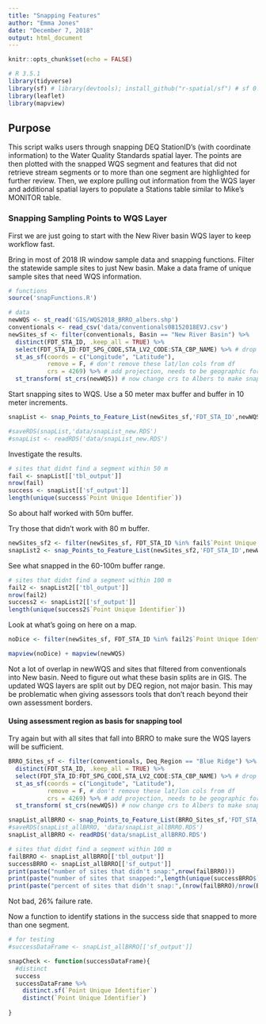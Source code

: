 ```yaml
---
title: "Snapping Features"
author: "Emma Jones"
date: "December 7, 2018"
output: html_document
---
```


```r
knitr::opts_chunk$set(echo = FALSE)

# R 3.5.1
library(tidyverse)
library(sf) # library(devtools); install_github("r-spatial/sf") # sf 0.7.2
library(leaflet)
library(mapview)

```

## Purpose
This script walks users through snapping DEQ StationID's (with coordinate information) to the Water Quality Standards spatial layer. The points are then plotted with the snapped WQS segment and features that did not retrieve stream segments or to more than one segment are highlighted for further review. Then, we explore pulling out information from the WQS layer and additional spatial layers to populate a Stations table similar to Mike's MONITOR table.


### Snapping Sampling Points to WQS Layer

First we are just going to start with the New River basin WQS layer to keep workflow fast.

Bring in most of 2018 IR window sample data and snapping functions. Filter the statewide sample sites to just New basin. Make a data frame of unique sample sites that need WQS information.

```r

# functions
source('snapFunctions.R')

# data
newWQS <- st_read('GIS/WQS2018_BRRO_albers.shp')
conventionals <- read_csv('data/conventionals08152018EVJ.csv')
newSites_sf <- filter(conventionals, Basin == "New River Basin") %>%
  distinct(FDT_STA_ID, .keep_all = TRUE) %>%
  select(FDT_STA_ID:FDT_SPG_CODE,STA_LV2_CODE:STA_CBP_NAME) %>% # drop sample data
  st_as_sf(coords = c("Longitude", "Latitude"), 
           remove = F, # don't remove these lat/lon cols from df
           crs = 4269) %>% # add projection, needs to be geographic for now bc entering lat/lng, 
  st_transform( st_crs(newWQS)) # now change crs to Albers to make snapping work

```

Start snapping sites to WQS. Use a 50 meter max buffer and buffer in 10 meter increments. 

```r

snapList <- snap_Points_to_Feature_List(newSites_sf,'FDT_STA_ID',newWQS, seq(10,50,by=10))

#saveRDS(snapList,'data/snapList_new.RDS')
#snapList <- readRDS('data/snapList_new.RDS')
```

Investigate the results.

```r
# sites that didnt find a segment within 50 m
fail <- snapList[['tbl_output']]
nrow(fail)
success <- snapList[['sf_output']]
length(unique(success$`Point Unique Identifier`))

```

So about half worked with 50m buffer.

Try those that didn't work with 80 m buffer.

```r
newSites_sf2 <- filter(newSites_sf, FDT_STA_ID %in% fail$`Point Unique Identifier`)
snapList2 <- snap_Points_to_Feature_List(newSites_sf2,'FDT_STA_ID',newWQS, seq(60,100,by=10))
```

See what snapped in the 60-100m buffer range.

```r
# sites that didnt find a segment within 100 m
fail2 <- snapList2[['tbl_output']]
nrow(fail2)
success2 <- snapList2[['sf_output']]
length(unique(success2$`Point Unique Identifier`))
```

Look at what's going on here on a map.

```r
noDice <- filter(newSites_sf, FDT_STA_ID %in% fail2$`Point Unique Identifier`)

mapview(noDice) + mapview(newWQS)

```

Not a lot of overlap in newWQS and sites that filtered from conventionals into New basin. Need to figure out what these basin splits are in GIS. The updated WQS layers are split out by DEQ region, not major basin. This may be problematic when giving assessors tools that don't reach beyond their own assessment borders.


#### Using assessment region as basis for snapping tool

Try again but with all sites that fall into BRRO to make sure the WQS layers will be sufficient. 

```r
BRRO_Sites_sf <- filter(conventionals, Deq_Region == "Blue Ridge") %>%
  distinct(FDT_STA_ID, .keep_all = TRUE) %>%
  select(FDT_STA_ID:FDT_SPG_CODE,STA_LV2_CODE:STA_CBP_NAME) %>% # drop sample data
  st_as_sf(coords = c("Longitude", "Latitude"), 
           remove = F, # don't remove these lat/lon cols from df
           crs = 4269) %>% # add projection, needs to be geographic for now bc entering lat/lng, 
  st_transform( st_crs(newWQS)) # now change crs to Albers to make snapping work

snapList_allBRRO <- snap_Points_to_Feature_List(BRRO_Sites_sf,'FDT_STA_ID',newWQS, seq(10,50,by=10))
#saveRDS(snapList_allBRRO, 'data/snapList_allBRRO.RDS')
snapList_allBRRO <- readRDS('data/snapList_allBRRO.RDS')
```

```r
# sites that didnt find a segment within 100 m
failBRRO <- snapList_allBRRO[['tbl_output']]
successBRRO <- snapList_allBRRO[['sf_output']]
print(paste("number of sites that didn't snap:",nrow(failBRRO)))
print(paste("number of sites that snapped:",length(unique(successBRRO$`Point Unique Identifier`))))
print(paste("percent of sites that didn't snap:",(nrow(failBRRO)/nrow(BRRO_Sites_sf))*100))
```

Not bad, 26% failure rate.

Now a function to identify stations in the success side that snapped to more than one segment.

```r
# for testing
#successDataFrame <- snapList_allBRRO[['sf_output']]

snapCheck <- function(successDataFrame){
  #distinct
  success
  successDataFrame %>%
    distinct.sf(`Point Unique Identifier`)
    distinct(`Point Unique Identifier`)
  
}

```

